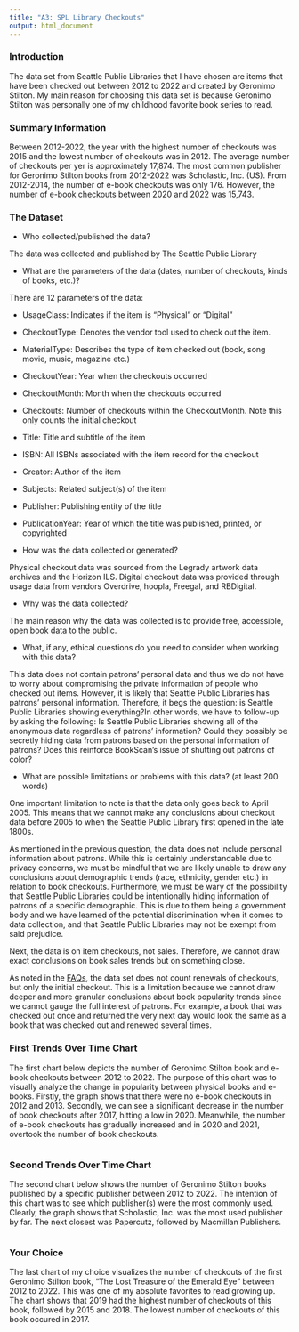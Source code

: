 ```yaml
---
title: "A3: SPL Library Checkouts"
output: html_document
---
```


### Introduction

The data set from Seattle Public Libraries that I have chosen are items that have been checked out between 2012 to 2022 and created by Geronimo Stilton. My main reason for choosing this data set is because Geronimo Stilton was personally one of my childhood favorite book series to read. 

### Summary Information

Between 2012-2022, the year with the highest number of checkouts was 2015 and the lowest number of checkouts was in 2012. The average number of checkouts per yer is approximately 17,874. The most common publisher for Geronimo Stilton books from 2012-2022 was Scholastic, Inc. (US). From 2012-2014, the number of e-book checkouts was only 176. However, the number of e-book checkouts between 2020 and 2022 was 15,743.

### The Dataset

- Who collected/published the data? 

The data was collected and published by The Seattle Public Library

- What are the parameters of the data (dates, number of checkouts, kinds of books, etc.)?

There are 12 parameters of the data: 

- UsageClass: Indicates if the item is "Physical" or "Digital"
- CheckoutType: Denotes the vendor tool used to check out the item.
- MaterialType: Describes the type of item checked out (book, song movie, music, magazine etc.)
- CheckoutYear: Year when the checkouts occurred
- CheckoutMonth: Month when the checkouts occurred
- Checkouts: Number of checkouts within the CheckoutMonth. Note this only counts the initial checkout	
- Title: Title and subtitle of the item
- ISBN: All ISBNs associated with the item record for the checkout
- Creator: Author of the item
- Subjects: Related subject(s) of the item 
- Publisher: Publishing entity of the title
- PublicationYear: Year of which the title was published, printed, or copyrighted

- How was the data collected or generated?

Physical checkout data was sourced from the Legrady artwork data archives and the Horizon ILS. Digital checkout data was provided through usage data from vendors Overdrive, hoopla, Freegal, and RBDigital.

- Why was the data collected?  

The main reason why the data was collected is to provide free, accessible, open book data to the public.

- What, if any, ethical questions do you need to consider when working with this data?

This data does not contain patrons' personal data and thus we do not have to worry about compromising the private information of people who checked out items. However, it is likely that Seattle Public Libraries has patrons' personal information. Therefore, it begs the question: is Seattle Public Libraries showing everything?In other words, we have to follow-up by asking the following: Is Seattle Public Libraries showing all of the anonymous data regardless of patrons' information? Could they possibly be secretly hiding data from patrons based on the personal information of patrons? Does this reinforce BookScan's issue of shutting out patrons of color?

- What are possible limitations or problems with this data?   (at least 200 words)

One important limitation to note is that the data only goes back to April 2005. This means that we cannot make any conclusions about checkout data before 2005 to when the Seattle Public Library first opened in the late 1800s. 

As mentioned in the previous question, the data does not include personal information about patrons. While this is certainly understandable due to privacy concerns, we must be mindful that we are likely unable to draw any conclusions about demographic trends (race, ethnicity, gender etc.) in relation to book checkouts. Furthermore, we must be wary of the possibility that Seattle Public Libraries could be intentionally hiding information of patrons of a specific demographic. This is due to them being a government body and we have learned of the potential discrimination when it comes to data collection, and that Seattle Public Libraries may not be exempt from said prejudice.

Next, the data is on item checkouts, not sales. Therefore, we cannot draw exact conclusions on book sales trends but on something close. 

As noted in the [FAQs](https://data.seattle.gov/api/views/tmmm-ytt6/files/d37b9edc-c56f-46e4-aaea-cb882230cf3a?download=true&filename=Checkouts%20by%20Title%20FAQs.pdf), the data set does not count renewals of checkouts, but only the initial checkout. This is a limitation because we cannot draw deeper and more granular conclusions about book popularity trends since we cannot gauge the full interest of patrons. For example, a book that was checked out once and returned the very next day would look the same as a book that was checked out and renewed several times.

### First Trends Over Time Chart

The first chart below depicts the number of Geronimo Stilton book and e-book checkouts between 2012 to 2022. The purpose of this chart was to visually analyze the change in popularity between physical books and e-books. Firstly, the graph shows that there were no e-book checkouts in 2012 and 2013. Secondly, we can see a significant decrease in the number of book checkouts after 2017, hitting a low in 2020. Meanwhile, the number of e-book checkouts has gradually increased and in 2020 and 2021, overtook the number of book checkouts.

```r
```

### Second Trends Over Time Chart

The second chart below shows the number of Geronimo Stilton books published by a specific publisher between 2012 to 2022. The intention of this chart was to see which publisher(s) were the most commonly used. Clearly, the graph shows that Scholastic, Inc. was the most used publisher by far. The next closest was Papercutz, followed by Macmillan Publishers.

```r
```

### Your Choice

The last chart of my choice visualizes the number of checkouts of the first Geronimo Stilton book, "The Lost Treasure of the Emerald Eye" between 2012 to 2022. This was one of my absolute favorites to read growing up. The chart shows that 2019 had the highest number of checkouts of this book, followed by 2015 and 2018. The lowest number of checkouts of this book occured in 2017.

```r
```


